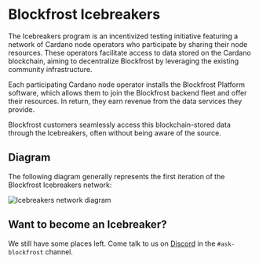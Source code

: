 # Blockfrost Icebreakers

The Icebreakers program is an incentivized testing initiative featuring a network of Cardano node operators who participate by sharing their node resources.
These operators facilitate access to data stored on the Cardano blockchain, aiming to decentralize Blockfrost by leveraging the existing community infrastructure.

Each participating Cardano node operator installs the Blockfrost Platform software, which allows them to join the Blockfrost backend fleet and offer their resources.
In return, they earn revenue from the data services they provide.

Blockfrost customers seamlessly access this blockchain-stored data through the Icebreakers, often without being aware of the source.

## Diagram

The following diagram generally represents the first iteration of the Blockfrost Icebreakers network:

![Icebreakers network diagram](/icebreakers_network_diagram.png)

## Want to become an Icebreaker?

We still have some places left.
Come talk to us on [Discord](https://discord.com/invite/inputoutput) in the `#ask-blockfrost` channel.
